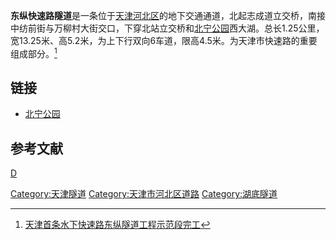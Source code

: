 '''东纵快速路隧道'''是一条位于[[天津|天津]][[河北区|河北区]]的地下交通通道，北起志成道立交桥，南接中纺前街与万柳村大街交口，下穿北站立交桥和[[北宁公园|北宁公园]]西大湖。总长1.25公里，宽13.25米、高5.2米，为上下行双向6车道，限高4.5米。为天津市快速路的重要组成部分。<ref>[http://www.xinhuanet.com/chinanews/2009-05/06/content_16451883.htm 天津首条水下快速路东纵隧道工程示范段完工]{{Dead link}}</ref>

== 链接 ==
*[[北宁公园|北宁公园]]

==参考文献==
<div class="references-small">
<references />
</div>

{{天津小作品}}
{{天津桥隧}}
[[Category:天津隧道|Category:天津隧道]]
[[category:中国公路隧道|D]]
[[Category:天津市河北区道路|Category:天津市河北区道路]]
[[Category:湖底隧道|Category:湖底隧道]]
